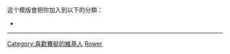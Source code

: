 {{Userbox-2
  |border-c = #F2F1E9
  |border-s = #F2F1E9
  |id1-c    = {{{1|#FFFFFF}}}
  |id1-s    = 14
  |id1-fc   = #F2F1E9
  |id2-c    = #F2F1E9
  |id2-s    = 14
  |id2-fc   = {{{1|#FFFFFF}}}
  |info-c   = #19385E
  |info-s   = 10
  |info-fc  = {{{1|#FFFFFF}}}
  |id1      = [[Image:Rowing pictogram.svg|47px]]
  |id2      = [[Image:Elsie Ellen Hawkins in a single scull - croppedtosquare.jpg|47px]]
  |info     = 這個維基人喜歡[[賽艇|<font color=LightBlue>賽艇</font>]]。
  |usercategory = 喜歡賽艇的維基人
  |nocat    = {{{nocat|}}}
}}<noinclude>
<div style="clear:both">
这个模版會把你加入到以下的分類：
*[[Category:喜歡賽艇的維基人]]
----
[[Category:關注與興趣用戶框模板|Rower]]
</noinclude>